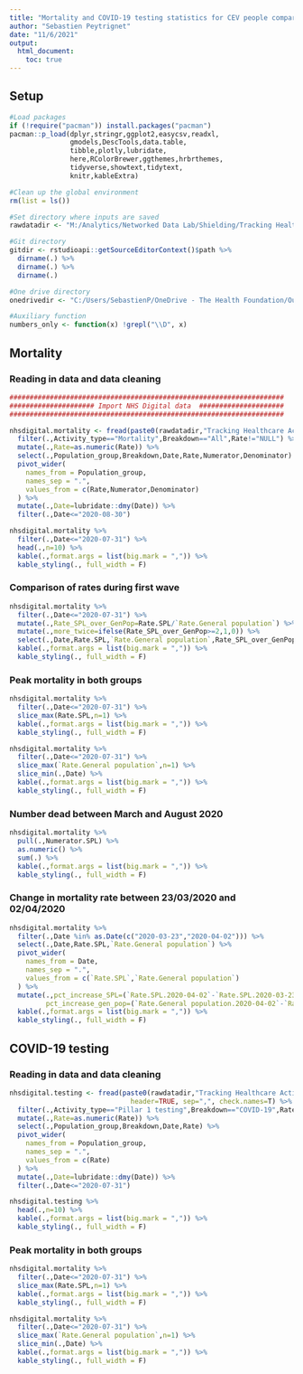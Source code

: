 ```yaml
---
title: "Mortality and COVID-19 testing statistics for CEV people compared to the general population"
author: "Sebastien Peytrignet"
date: "11/6/2021"
output:
  html_document:
    toc: true
---
```


## Setup

```r
#Load packages
if (!require("pacman")) install.packages("pacman")
pacman::p_load(dplyr,stringr,ggplot2,easycsv,readxl,
               gmodels,DescTools,data.table,
               tibble,plotly,lubridate,
               here,RColorBrewer,ggthemes,hrbrthemes,
               tidyverse,showtext,tidytext,
               knitr,kableExtra)

#Clean up the global environment
rm(list = ls())

#Set directory where inputs are saved
rawdatadir <- "M:/Analytics/Networked Data Lab/Shielding/Tracking Healthcare Activity and Outcomes/Sep 2020/"

#Git directory
gitdir <- rstudioapi::getSourceEditorContext()$path %>%
  dirname(.) %>%
  dirname(.) %>%
  dirname(.)

#One drive directory
onedrivedir <- "C:/Users/SebastienP/OneDrive - The Health Foundation/Output 3/Charts/"

#Auxiliary function
numbers_only <- function(x) !grepl("\\D", x)
```

## Mortality

### Reading in data and data cleaning

```r
####################################################################
##################### Import NHS Digital data  #####################
####################################################################

nhsdigital.mortality <- fread(paste0(rawdatadir,"Tracking Healthcare Activity and Outcomes for Shielded Patients, England, Open Data.csv"),header=TRUE, sep=",", check.names=T) %>%
  filter(.,Activity_type=="Mortality",Breakdown=="All",Rate!="NULL") %>%
  mutate(.,Rate=as.numeric(Rate)) %>%
  select(.,Population_group,Breakdown,Date,Rate,Numerator,Denominator) %>%
  pivot_wider(
    names_from = Population_group,
    names_sep = ".",
    values_from = c(Rate,Numerator,Denominator)
  ) %>%
  mutate(.,Date=lubridate::dmy(Date)) %>%
  filter(.,Date<="2020-08-30")

nhsdigital.mortality %>%
  filter(.,Date<="2020-07-31") %>%
  head(.,n=10) %>%
  kable(.,format.args = list(big.mark = ",")) %>%
  kable_styling(., full_width = F)
```

### Comparison of rates during first wave

```r
nhsdigital.mortality %>%
  filter(.,Date<="2020-07-31") %>%
  mutate(.,Rate_SPL_over_GenPop=Rate.SPL/`Rate.General population`) %>%
  mutate(.,more_twice=ifelse(Rate_SPL_over_GenPop>=2,1,0)) %>%
  select(.,Date,Rate.SPL,`Rate.General population`,Rate_SPL_over_GenPop,more_twice) %>%
  kable(.,format.args = list(big.mark = ",")) %>%
  kable_styling(., full_width = F)
```

### Peak mortality in both groups

```r
nhsdigital.mortality %>%
  filter(.,Date<="2020-07-31") %>%
  slice_max(Rate.SPL,n=1) %>%
  kable(.,format.args = list(big.mark = ",")) %>%
  kable_styling(., full_width = F)

nhsdigital.mortality %>%
  filter(.,Date<="2020-07-31") %>%
  slice_max(`Rate.General population`,n=1) %>%
  slice_min(.,Date) %>%
  kable(.,format.args = list(big.mark = ",")) %>%
  kable_styling(., full_width = F)
```

### Number dead between March and August 2020

```r
nhsdigital.mortality %>%
  pull(.,Numerator.SPL) %>%
  as.numeric() %>%
  sum(.) %>%
  kable(.,format.args = list(big.mark = ",")) %>%
  kable_styling(., full_width = F)
```

### Change in mortality rate between 23/03/2020 and 02/04/2020

```r
nhsdigital.mortality %>%
  filter(.,Date %in% as.Date(c("2020-03-23","2020-04-02"))) %>%
  select(.,Date,Rate.SPL,`Rate.General population`) %>%
  pivot_wider(
    names_from = Date,
    names_sep = ".",
    values_from = c(`Rate.SPL`,`Rate.General population`)
  ) %>%
  mutate(.,pct_increase_SPL=(`Rate.SPL.2020-04-02`-`Rate.SPL.2020-03-23`)/`Rate.SPL.2020-03-23`*100,
         pct_increase_gen_pop=(`Rate.General population.2020-04-02`-`Rate.General population.2020-03-23`)/`Rate.General population.2020-03-23`*100) %>%
  kable(.,format.args = list(big.mark = ",")) %>%
  kable_styling(., full_width = F)
```

## COVID-19 testing

### Reading in data and data cleaning

```r
nhsdigital.testing <- fread(paste0(rawdatadir,"Tracking Healthcare Activity and Outcomes for Shielded Patients, England, Open Data.csv"),
                              header=TRUE, sep=",", check.names=T) %>%
  filter(.,Activity_type=="Pillar 1 testing",Breakdown=="COVID-19",Rate!="NULL") %>%
  mutate(.,Rate=as.numeric(Rate)) %>%
  select(.,Population_group,Breakdown,Date,Rate) %>%
  pivot_wider(
    names_from = Population_group,
    names_sep = ".",
    values_from = c(Rate)
  ) %>%
  mutate(.,Date=lubridate::dmy(Date)) %>%
  filter(.,Date<="2020-07-31")

nhsdigital.testing %>%
  head(.,n=10) %>%
  kable(.,format.args = list(big.mark = ",")) %>%
  kable_styling(., full_width = F)
```

### Peak mortality in both groups

```r
nhsdigital.mortality %>%
  filter(.,Date<="2020-07-31") %>%
  slice_max(Rate.SPL,n=1) %>%
  kable(.,format.args = list(big.mark = ",")) %>%
  kable_styling(., full_width = F)

nhsdigital.mortality %>%
  filter(.,Date<="2020-07-31") %>%
  slice_max(`Rate.General population`,n=1) %>%
  slice_min(.,Date) %>%
  kable(.,format.args = list(big.mark = ",")) %>%
  kable_styling(., full_width = F)
```